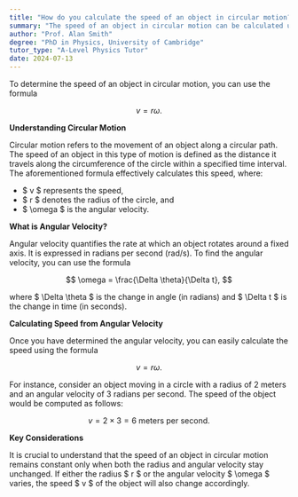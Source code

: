```yaml
---
title: "How do you calculate the speed of an object in circular motion?"
summary: "The speed of an object in circular motion can be calculated using the formula v = rω, where v is speed, r is radius, and ω is angular velocity."
author: "Prof. Alan Smith"
degree: "PhD in Physics, University of Cambridge"
tutor_type: "A-Level Physics Tutor"
date: 2024-07-13
---
```


To determine the speed of an object in circular motion, you can use the formula 

$$
v = r \omega.
$$

**Understanding Circular Motion**

Circular motion refers to the movement of an object along a circular path. The speed of an object in this type of motion is defined as the distance it travels along the circumference of the circle within a specified time interval. The aforementioned formula effectively calculates this speed, where:

- $ v $ represents the speed,
- $ r $ denotes the radius of the circle, and
- $ \omega $ is the angular velocity.

**What is Angular Velocity?**

Angular velocity quantifies the rate at which an object rotates around a fixed axis. It is expressed in radians per second (rad/s). To find the angular velocity, you can use the formula 

$$
\omega = \frac{\Delta \theta}{\Delta t},
$$

where $ \Delta \theta $ is the change in angle (in radians) and $ \Delta t $ is the change in time (in seconds).

**Calculating Speed from Angular Velocity**

Once you have determined the angular velocity, you can easily calculate the speed using the formula 

$$
v = r \omega.$$

For instance, consider an object moving in a circle with a radius of $2$ meters and an angular velocity of $3$ radians per second. The speed of the object would be computed as follows:

$$
v = 2 \times 3 = 6 \text{ meters per second}.
$$

**Key Considerations**

It is crucial to understand that the speed of an object in circular motion remains constant only when both the radius and angular velocity stay unchanged. If either the radius $ r $ or the angular velocity $ \omega $ varies, the speed $ v $ of the object will also change accordingly.
    